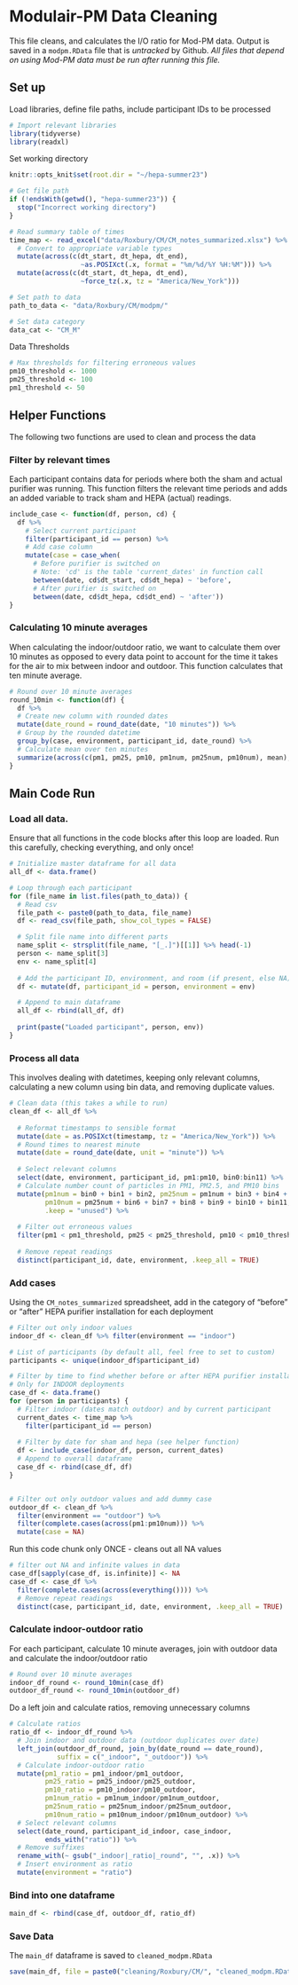 # Modulair-PM Data Cleaning
This file cleans, and calculates the I/O ratio for Mod-PM data. Output is saved in a `modpm.RData` file that is *untracked* by Github. *All files that depend on using Mod-PM data must be run after running this file.*


## Set up
Load libraries, define file paths, include participant IDs to be processed
```r
# Import relevant libraries
library(tidyverse)
library(readxl)
```
Set working directory
```r
knitr::opts_knit$set(root.dir = "~/hepa-summer23")
```

```r
# Get file path
if (!endsWith(getwd(), "hepa-summer23")) {
  stop("Incorrect working directory")
}
```

```r
# Read summary table of times
time_map <- read_excel("data/Roxbury/CM/CM_notes_summarized.xlsx") %>%
  # Convert to appropriate variable types
  mutate(across(c(dt_start, dt_hepa, dt_end), 
                  ~as.POSIXct(.x, format = "%m/%d/%Y %H:%M"))) %>%
  mutate(across(c(dt_start, dt_hepa, dt_end), 
                  ~force_tz(.x, tz = "America/New_York")))
```


```r
# Set path to data
path_to_data <- "data/Roxbury/CM/modpm/"

# Set data category
data_cat <- "CM_M"
```

Data Thresholds
```r
# Max thresholds for filtering erroneous values
pm10_threshold <- 1000
pm25_threshold <- 100
pm1_threshold <- 50
```

## Helper Functions
The following two functions are used to clean and process the data

### Filter by relevant times
Each participant contains data for periods where both the sham and actual purifier was running. This function filters the relevant time periods and adds an added variable to track sham and HEPA (actual) readings.
```r
include_case <- function(df, person, cd) {
  df %>%
    # Select current participant
    filter(participant_id == person) %>%
    # Add case column
    mutate(case = case_when(
      # Before purifier is switched on
      # Note: 'cd' is the table 'current_dates' in function call
      between(date, cd$dt_start, cd$dt_hepa) ~ 'before',
      # After purifier is switched on
      between(date, cd$dt_hepa, cd$dt_end) ~ 'after'))
}
```

### Calculating 10 minute averages
When calculating the indoor/outdoor ratio, we want to calculate them over 10 minutes as opposed to every data point to account for the time it takes for the air to mix between indoor and outdoor. This function calculates that ten minute average.
```r
# Round over 10 minute averages
round_10min <- function(df) {
  df %>%
  # Create new column with rounded dates
  mutate(date_round = round_date(date, "10 minutes")) %>%
  # Group by the rounded datetime
  group_by(case, environment, participant_id, date_round) %>%
  # Calculate mean over ten minutes
  summarize(across(c(pm1, pm25, pm10, pm1num, pm25num, pm10num), mean), .groups = "drop")
}

```

## Main Code Run
### Load all data. 
Ensure that all functions in the code blocks after this loop are loaded. Run this carefully, checking everything, and only once!
```r
# Initialize master dataframe for all data
all_df <- data.frame()

# Loop through each participant
for (file_name in list.files(path_to_data)) {
  # Read csv
  file_path <- paste0(path_to_data, file_name)
  df <- read_csv(file_path, show_col_types = FALSE)

  # Split file name into different parts
  name_split <- strsplit(file_name, "[_.]")[[1]] %>% head(-1)
  person <- name_split[3]
  env <- name_split[4]
  
  # Add the participant ID, environment, and room (if present, else NA)
  df <- mutate(df, participant_id = person, environment = env)

  # Append to main dataframe
  all_df <- rbind(all_df, df)
  
  print(paste("Loaded participant", person, env))
}
```

### Process all data
This involves dealing with datetimes, keeping only relevant columns, calculating a new column using bin data, and removing duplicate values.
```r
# Clean data (this takes a while to run)
clean_df <- all_df %>%
  
  # Reformat timestamps to sensible format
  mutate(date = as.POSIXct(timestamp, tz = "America/New_York")) %>%
  # Round times to nearest minute
  mutate(date = round_date(date, unit = "minute")) %>%
  
  # Select relevant columns
  select(date, environment, participant_id, pm1:pm10, bin0:bin11) %>%
  # Calculate number count of particles in PM1, PM2.5, and PM10 bins
  mutate(pm1num = bin0 + bin1 + bin2, pm25num = pm1num + bin3 + bin4 + bin5,
         pm10num = pm25num + bin6 + bin7 + bin8 + bin9 + bin10 + bin11, 
         .keep = "unused") %>%
  
  # Filter out erroneous values
  filter(pm1 < pm1_threshold, pm25 < pm25_threshold, pm10 < pm10_threshold) %>%
  
  # Remove repeat readings
  distinct(participant_id, date, environment, .keep_all = TRUE)
```

### Add cases
Using the `CM_notes_summarized` spreadsheet, add in the category of "before" or "after" HEPA purifier installation for each deployment
```r
# Filter out only indoor values
indoor_df <- clean_df %>% filter(environment == "indoor")

# List of participants (by default all, feel free to set to custom)
participants <- unique(indoor_df$participant_id)

# Filter by time to find whether before or after HEPA purifier installation
# Only for INDOOR deployments
case_df <- data.frame()
for (person in participants) {
  # Filter indoor (dates match outdoor) and by current participant
  current_dates <- time_map %>%
    filter(participant_id == person)
  
  # Filter by date for sham and hepa (see helper function)
  df <- include_case(indoor_df, person, current_dates)
  # Append to overall dataframe
  case_df <- rbind(case_df, df)
}


# Filter out only outdoor values and add dummy case
outdoor_df <- clean_df %>% 
  filter(environment == "outdoor") %>%
  filter(complete.cases(across(pm1:pm10num))) %>%
  mutate(case = NA)
```

Run this code chunk only ONCE - cleans out all NA values
```r
# filter out NA and infinite values in data
case_df[sapply(case_df, is.infinite)] <- NA
case_df <- case_df %>%
  filter(complete.cases(across(everything()))) %>%
  # Remove repeat readings
  distinct(case, participant_id, date, environment, .keep_all = TRUE)
```


### Calculate indoor-outdoor ratio
For each participant, calculate 10 minute averages, join with outdoor data and calculate the indoor/outdoor ratio
```r
# Round over 10 minute averages
indoor_df_round <- round_10min(case_df)
outdoor_df_round <- round_10min(outdoor_df)
```

Do a left join and calculate ratios, removing unnecessary columns
```r
# Calculate ratios
ratio_df <- indoor_df_round %>% 
  # Join indoor and outdoor data (outdoor duplicates over date)
  left_join(outdoor_df_round, join_by(date_round == date_round), 
            suffix = c("_indoor", "_outdoor")) %>%
  # Calculate indoor-outdoor ratio
  mutate(pm1_ratio = pm1_indoor/pm1_outdoor, 
         pm25_ratio = pm25_indoor/pm25_outdoor, 
         pm10_ratio = pm10_indoor/pm10_outdoor, 
         pm1num_ratio = pm1num_indoor/pm1num_outdoor,
         pm25num_ratio = pm25num_indoor/pm25num_outdoor,
         pm10num_ratio = pm10num_indoor/pm10num_outdoor) %>%
  # Select relevant columns
  select(date_round, participant_id_indoor, case_indoor, 
         ends_with("ratio")) %>%
  # Remove suffixes
  rename_with(~ gsub("_indoor|_ratio|_round", "", .x)) %>%
  # Insert environment as ratio
  mutate(environment = "ratio")
```

### Bind into one dataframe
```r
main_df <- rbind(case_df, outdoor_df, ratio_df) 
```

### Save Data
The `main_df` dataframe is saved to `cleaned_modpm.RData`
```r
save(main_df, file = paste0("cleaning/Roxbury/CM/", "cleaned_modpm.RData"))
```

